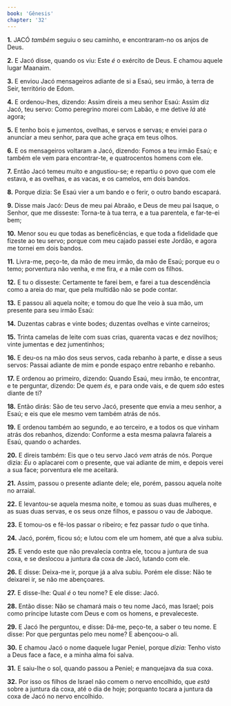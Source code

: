 ```yaml
---
book: 'Gênesis'
chapter: '32'
---
```


**1.** JACÓ *também* seguiu o seu caminho, e encontraram-no os anjos de Deus.

**2.** E Jacó disse, quando os viu: Este *é* o exército de Deus. E chamou aquele lugar Maanaim.

**3.** E enviou Jacó mensageiros adiante de si a Esaú, seu irmão, à terra de Seir, território de Edom.

**4.** E ordenou-lhes, dizendo: Assim direis a meu senhor Esaú: Assim diz Jacó, teu servo: Como peregrino morei com Labão, e me detive *lá* até agora;

**5.** E tenho bois e jumentos, ovelhas, e servos e servas; e enviei para *o* anunciar a meu senhor, para que ache graça em teus olhos.

**6.** E os mensageiros voltaram a Jacó, dizendo: Fomos a teu irmão Esaú; e também ele vem para encontrar-te, e quatrocentos homens com ele.

**7.** Então Jacó temeu muito e angustiou-se; e repartiu o povo que com ele estava, e as ovelhas, e as vacas, e os camelos, em dois bandos.

**8.** Porque dizia: Se Esaú vier a um bando e o ferir, o outro bando escapará.

**9.** Disse mais Jacó: Deus de meu pai Abraão, e Deus de meu pai Isaque, o Senhor, que me disseste: Torna-te à tua terra, e a tua parentela, e far-te-ei bem;

**10.** Menor sou eu que todas as beneficências, e que toda a fidelidade que fizeste ao teu servo; porque com meu cajado passei este Jordão, e agora me tornei em dois bandos.

**11.** Livra-me, peço-te, da mão de meu irmão, da mão de Esaú; porque eu o temo; porventura não venha, e me fira, *e* a mãe com os filhos.

**12.** E tu o disseste: Certamente te farei bem, e farei a tua descendência como a areia do mar, que pela multidão não se pode contar.

**13.** E passou ali aquela noite; e tomou do que lhe veio à sua mão, um presente para seu irmão Esaú:

**14.** Duzentas cabras e vinte bodes; duzentas ovelhas e vinte carneiros;

**15.** Trinta camelas de leite com suas crias, quarenta vacas e dez novilhos; vinte jumentas e dez jumentinhos;

**16.** E deu-os na mão dos seus servos, cada rebanho à parte, e disse a seus servos: Passai adiante de mim e ponde espaço entre rebanho e rebanho.

**17.** E ordenou ao primeiro, dizendo: Quando Esaú, meu irmão, te encontrar, e te perguntar, dizendo: De quem *és,* e para onde vais, e de quem *são* estes diante de ti?

**18.** Então dirás: São de teu servo Jacó, presente que envia a meu senhor, a Esaú; e eis que ele mesmo vem também atrás de nós.

**19.** E ordenou também ao segundo, e ao terceiro, e a todos os que vinham atrás dos rebanhos, dizendo: Conforme a esta mesma palavra falareis a Esaú, quando o achardes.

**20.** E direis também: Eis que o teu servo Jacó *vem* atrás de nós. Porque dizia: *Eu* o aplacarei com o presente, que vai adiante de mim, e depois verei a sua face; porventura ele me aceitará.

**21.** Assim, passou o presente adiante dele; ele, porém, passou aquela noite no arraial.

**22.** E levantou-se aquela mesma noite, e tomou as suas duas mulheres, e as suas duas servas, e os seus onze filhos, e passou o vau de Jaboque.

**23.** E tomou-os e fê-los passar o ribeiro; e fez passar *tudo* o que tinha.

**24.** Jacó, porém, ficou só; e lutou com ele um homem, até que a alva subiu.

**25.** E vendo este que não prevalecia contra ele, tocou a juntura de sua coxa, e se deslocou a juntura da coxa de Jacó, lutando com ele.

**26.** E disse: Deixa-me ir, porque já a alva subiu. Porém ele disse: Não te deixarei ir, se não me abençoares.

**27.** E disse-lhe: Qual *é* o teu nome? E ele disse: Jacó.

**28.** Então disse: Não se chamará mais o teu nome Jacó, mas Israel; pois como príncipe lutaste com Deus e com os homens, e prevaleceste.

**29.** E Jacó lhe perguntou, e disse: Dá-me, peço-te, a saber o teu nome. E disse: Por que perguntas pelo meu nome? E abençoou-o ali.

**30.** E chamou Jacó o nome daquele lugar Peniel, porque *dizia:* Tenho visto a Deus face a face, e a minha alma foi salva.

**31.** E saiu-lhe o sol, quando passou a Peniel; e manquejava da sua coxa.

**32.** Por isso os filhos de Israel não comem o nervo encolhido, que *está* sobre a juntura da coxa, até o dia de hoje; porquanto tocara a juntura da coxa de Jacó no nervo encolhido.